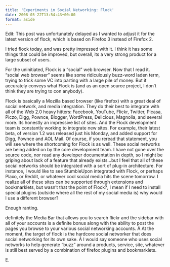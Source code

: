 ```yaml
---
title: 'Experiments in Social Networking: Flock'
date: 2008-05-22T13:54:43+00:00
format: aside
---
```

Edit: This post was unfortunately delayed as I wanted to adjust it for the latest version of flock, which is based on Firefox 3 instead of Firefox 2.

I tried flock today, and was pretty impressed with it. I think it has some things that could be improved, but overall, its a very strong product for a large subset of users.

For the uninitiated, Flock is a &#8220;social&#8221; web browser. Now that I read it. &#8220;social web browser&#8221; seems like some ridiculously buzz-word laden term, trying to trick some VC into parting with a large pile of money. But it accurately conveys what Flock is (and as an open source project, I don&#8217;t think they are trying to con anybody).

Flock is basically a Mozilla based browser (like firefox) with a great deal of social network, and media integration. They do their best to integrate with all of the Web 2.0 heavy hitters: Facebook, YouTube, Flickr, Twitter, Picasa, Piczo, Digg, Pownce, Blogger, WordPress, Delicious, Magnolia, and several more. Its honestly an impressive list of sites. And the Flock development team is constantly working to integrate new sites. For example, their latest beta, of version 1.2 was released just his Monday, and added support for Digg, Pownce and AOL Mail. Of course, if you reread that statement, you will see where the shortcoming for Flock is as well. These social networks are being added on by the core development team. I have not gone over the source code, nor read any developer documentation in depth, so I might be griping about lack of a feature that already exists&#8230;but I feel that all of these social networks should be integrated with a sort of plug-in architecture. For instance, I would like to see StumbleUpon integrated with Flock, or perhaps Plaxo, or Reddit, or whatever cool social media hits the scene tomorrow. I realize all of these sites can be supported through extensions and bookmarklets, but wasn&#8217;t that the point of Flock?, I mean if I need to install special plugins (outside where all the rest of my social media is) why would I use a different browser?

Enough ranting.

definitely the Media Bar that allows you to search flickr and the sidebar with all of your accounts is a definite bonus along with the ability to post the pages you browse to your various social networking accounts. Â At the moment, the target of flock is the hardcore social networker that does social networking for its own sake. Â I would say someone who uses social networks to help generate &#8220;buzz&#8221; around a products, service, site, whatever is still best served by a combination of firefox plugins and bookmarklets.

E.
